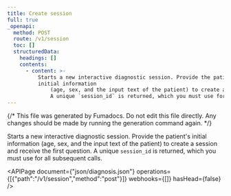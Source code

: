 ```yaml
---
title: Create session
full: true
_openapi:
  method: POST
  route: /v1/session
  toc: []
  structuredData:
    headings: []
    contents:
      - content: >-
          Starts a new interactive diagnostic session. Provide the patient's
          initial information
              (age, sex, and the input text of the patient) to create a session and receive the first question.
              A unique `session_id` is returned, which you must use for all subsequent calls.
---
```


{/* This file was generated by Fumadocs. Do not edit this file directly. Any changes should be made by running the generation command again. */}

Starts a new interactive diagnostic session. Provide the patient's initial information
    (age, sex, and the input text of the patient) to create a session and receive the first question.
    A unique `session_id` is returned, which you must use for all subsequent calls.

<APIPage document={"json/diagnosis.json"} operations={[{"path":"/v1/session","method":"post"}]} webhooks={[]} hasHead={false} />